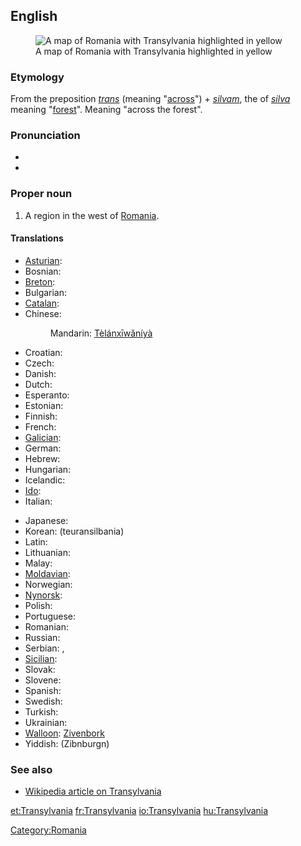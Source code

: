 ==English==
[[Image:Transylvania.png|thumb|right|A map of Romania with Transylvania highlighted in yellow]]

===Etymology===
From the {{etyl|la}} preposition ''[[trans#Latin|trans]]'' (meaning "[[across]]") + ''[[silvam]]'', the {{accusative}} {{singular}} of ''[[silva]]'' meaning "[[forest]]". Meaning "across the forest".

===Pronunciation===
* {{IPA|/tɹænsl'veɪniə/}}
* {{rhymes|eɪniə}}

===Proper noun===
{{en-proper noun}}

# A region in the west of [[Romania]].

====Translations====
{{trans-top|Transylvania}}
* [[Asturian]]: {{t-|ast|Transilvania|f|xs=Asturian}}
* Bosnian: {{t-|bs|Transilvanija|f}}
* [[Breton]]: {{t|br|Treuzsilvania|xs=Breton}}
* Bulgarian: {{t|bg|Трансилвания|f|tr=Transilvanija|sc=Cyrl}}
* [[Catalan]]: {{t-|ca|Transsilvània|f}}
* Chinese: {{zh-ts|特蘭西瓦尼亞|特兰西瓦尼亚}}
*: Mandarin: [[Tèlánxīwǎníyà]]
* Croatian: {{t-|hr|Transilvanija|f}}
* Czech: {{t|cs|Sedmihradsko|n}}
* Danish: {{t|da|Transsylvanien|c}}
* Dutch: {{t|nl|Transsylvanië|n}}
* Esperanto: {{t|eo|Transilvanio|xs=Esperanto}}
* Estonian: {{t-|et|Transilvaania}}
* Finnish: {{t-|fi|Transilvania}}
* French: {{t+|fr|Transylvanie|f}}
* [[Galician]]: {{t-|gl|Transilvania|f|xs=Galician}}
* German: {{t-|de|Siebenbürgen|n}}
* Hebrew: {{t|he|טרנסילבניה|f|sc=Hebr}}
* Hungarian: {{t+|hu|Erdély}}
* Icelandic: {{t|is|Transylvanía|f}}
* [[Ido]]: {{t+|io|Transilvania|xs=Ido}}
* Italian: {{t-|it|Transilvania|f}}
{{trans-mid}}
* Japanese: {{t|ja|トランシルヴァニア|tr=toranshiruvania|sc=Jpan}}
* Korean: {{t|ko|트란실바니아|sc=Hang}} (teuransilbania)
* Latin: {{t|la|Transsilvania|f}}
* Lithuanian: {{t-|lt|Transilvanija|xs=Lithuanian}} {{g|Lithuanian}}
* Malay: {{t-|ms|Transylvania|xs=Malay}}
* [[Moldavian]]: {{t|mo|Трансилвания|f|tr=Transilvania|sc=Cyrl|xs=Moldavian}}
* Norwegian: {{t-|no|Transilvania}} {{g|Norwegian}}
* [[Nynorsk]]: {{t-|nn|Transilvania|xs=Norwegian Nynorsk}}
* Polish: {{t|pl|Siedmiogród|m}}
* Portuguese: {{t|pt|Transilvânia|f}}
* Romanian: {{t-|ro|Transilvania|f}}
* Russian: {{t|ru|Трансильвания|f|tr=Transil’vanija|sc=Cyrl}}
* Serbian: {{t|sr|Трансилванија|f|sc=Cyrl}}, {{t-|sr|Transilvanija|f}}
* [[Sicilian]]: {{t-|scn|Transilvania|f|xs=Sicilian}}
* Slovak: {{t|sk|Sedmohradsko|n}}
* Slovene: {{t-|sl|Transilvanija|f}}
* Spanish: {{t-|es|Transilvania|f}}
* Swedish: {{t|sv|Transsylvanien|c}}
* Turkish: {{t|tr|Erdel Beyliği}}
* Ukrainian: {{t|uk|Семигород|m|tr=Semigorod|sc=Cyrl|xs=Ukrainian}}
* [[Walloon]]: [[Zivenbork]]
* Yiddish: {{t|yi|זיבנבורגן|sc=Hebr|xs=Yiddish}} (Zibnburgn) {{n}}
{{trans-bottom}}

===See also===
* [[w:Transylvania|Wikipedia article on Transylvania]]

[[Category:Romania]]

[[et:Transylvania]]
[[fr:Transylvania]]
[[io:Transylvania]]
[[hu:Transylvania]]